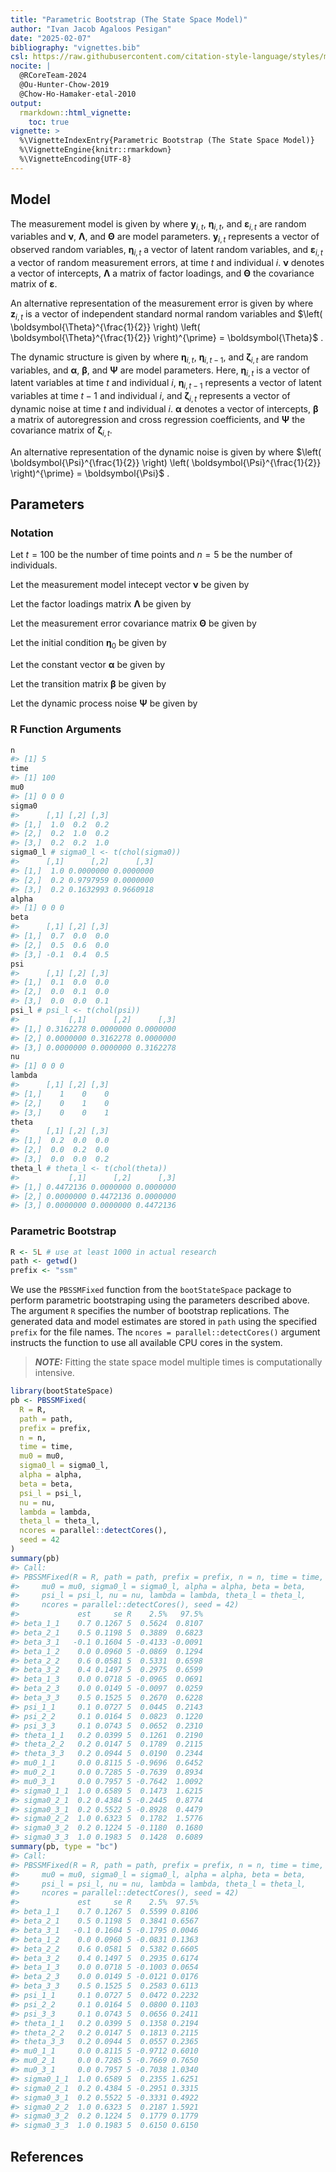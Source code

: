 ```yaml
---
title: "Parametric Bootstrap (The State Space Model)"
author: "Ivan Jacob Agaloos Pesigan"
date: "2025-02-07"
bibliography: "vignettes.bib"
csl: https://raw.githubusercontent.com/citation-style-language/styles/master/apa.csl
nocite: |
  @RCoreTeam-2024
  @Ou-Hunter-Chow-2019
  @Chow-Ho-Hamaker-etal-2010
output:
  rmarkdown::html_vignette:
    toc: true
vignette: >
  %\VignetteIndexEntry{Parametric Bootstrap (The State Space Model)}
  %\VignetteEngine{knitr::rmarkdown}
  %\VignetteEncoding{UTF-8}
---
```






## Model

The measurement model is given by
\begin{equation}
  \mathbf{y}_{i, t}
  =
  \boldsymbol{\nu}
  +
  \boldsymbol{\Lambda}
  \boldsymbol{\eta}_{i, t}
  +
  \boldsymbol{\varepsilon}_{i, t},
  \quad
  \mathrm{with}
  \quad
  \boldsymbol{\varepsilon}_{i, t}
  \sim
  \mathcal{N}
  \left(
  \mathbf{0},
  \boldsymbol{\Theta}
  \right)
\end{equation}
where
$\mathbf{y}_{i, t}$,
$\boldsymbol{\eta}_{i, t}$,
and
$\boldsymbol{\varepsilon}_{i, t}$
are random variables
and
$\boldsymbol{\nu}$,
$\boldsymbol{\Lambda}$,
and
$\boldsymbol{\Theta}$
are model parameters.
$\mathbf{y}_{i, t}$
represents a vector of observed random variables,
$\boldsymbol{\eta}_{i, t}$
a vector of latent random variables,
and
$\boldsymbol{\varepsilon}_{i, t}$
a vector of random measurement errors,
at time $t$ and individual $i$.
$\boldsymbol{\nu}$
denotes a vector of intercepts,
$\boldsymbol{\Lambda}$
a matrix of factor loadings,
and
$\boldsymbol{\Theta}$
the covariance matrix of
$\boldsymbol{\varepsilon}$.

An alternative representation of the measurement error
is given by
\begin{equation}
  \boldsymbol{\varepsilon}_{i, t}
  =
  \boldsymbol{\Theta}^{\frac{1}{2}}
  \mathbf{z}_{i, t},
  \quad
  \mathrm{with}
  \quad
  \mathbf{z}_{i, t}
  \sim
  \mathcal{N}
  \left(
  \mathbf{0},
  \mathbf{I}
  \right)
\end{equation}
where
$\mathbf{z}_{i, t}$ is a vector of
independent standard normal random variables and
$\left( \boldsymbol{\Theta}^{\frac{1}{2}} \right) \left( \boldsymbol{\Theta}^{\frac{1}{2}} \right)^{\prime} = \boldsymbol{\Theta}$ .

The dynamic structure is given by
\begin{equation}
  \boldsymbol{\eta}_{i, t}
  =
  \boldsymbol{\alpha}
  +
  \boldsymbol{\beta}
  \boldsymbol{\eta}_{i, t - 1}
  +
  \boldsymbol{\zeta}_{i, t},
  \quad
  \mathrm{with}
  \quad
  \boldsymbol{\zeta}_{i, t}
  \sim
  \mathcal{N}
  \left(
  \mathbf{0},
  \boldsymbol{\Psi}
  \right)
\end{equation}
where
$\boldsymbol{\eta}_{i, t}$,
$\boldsymbol{\eta}_{i, t - 1}$,
and
$\boldsymbol{\zeta}_{i, t}$
are random variables,
and
$\boldsymbol{\alpha}$,
$\boldsymbol{\beta}$,
and
$\boldsymbol{\Psi}$
are model parameters.
Here,
$\boldsymbol{\eta}_{i, t}$
is a vector of latent variables
at time $t$ and individual $i$,
$\boldsymbol{\eta}_{i, t - 1}$
represents a vector of latent variables
at time $t - 1$ and individual $i$,
and
$\boldsymbol{\zeta}_{i, t}$
represents a vector of dynamic noise
at time $t$ and individual $i$.
$\boldsymbol{\alpha}$
denotes a vector of intercepts,
$\boldsymbol{\beta}$
a matrix of autoregression
and cross regression coefficients,
and
$\boldsymbol{\Psi}$
the covariance matrix of
$\boldsymbol{\zeta}_{i, t}$.

An alternative representation of the dynamic noise
is given by
\begin{equation}
  \boldsymbol{\zeta}_{i, t}
  =
  \boldsymbol{\Psi}^{\frac{1}{2}}
  \mathbf{z}_{i, t},
  \quad
  \mathrm{with}
  \quad
  \mathbf{z}_{i, t}
  \sim
  \mathcal{N}
  \left(
  \mathbf{0},
  \mathbf{I}
  \right)
\end{equation}
where
$\left( \boldsymbol{\Psi}^{\frac{1}{2}} \right) \left( \boldsymbol{\Psi}^{\frac{1}{2}} \right)^{\prime} = \boldsymbol{\Psi}$ .

## Parameters

### Notation

Let $t = 100$ be the number of time points and $n = 5$ be the number of individuals.

Let the measurement model intecept vector $\boldsymbol{\nu}$ be given by

\begin{equation}
\boldsymbol{\nu}
=
\left(
\begin{array}{c}
  0 \\
  0 \\
  0 \\
\end{array}
\right) .
\end{equation}

Let the factor loadings matrix $\boldsymbol{\Lambda}$ be given by

\begin{equation}
\boldsymbol{\Lambda}
=
\left(
\begin{array}{ccc}
  1 & 0 & 0 \\
  0 & 1 & 0 \\
  0 & 0 & 1 \\
\end{array}
\right) .
\end{equation}

Let the measurement error covariance matrix $\boldsymbol{\Theta}$ be given by

\begin{equation}
\boldsymbol{\Theta}
=
\left(
\begin{array}{ccc}
  0.2 & 0 & 0 \\
  0 & 0.2 & 0 \\
  0 & 0 & 0.2 \\
\end{array}
\right) .
\end{equation}

Let the initial condition
$\boldsymbol{\eta}_{0}$
be given by

\begin{equation}
\boldsymbol{\eta}_{0} \sim \mathcal{N} \left( \boldsymbol{\mu}_{\boldsymbol{\eta} \mid 0}, \boldsymbol{\Sigma}_{\boldsymbol{\eta} \mid 0} \right)
\end{equation}

\begin{equation}
\boldsymbol{\mu}_{\boldsymbol{\eta} \mid 0}
=
\left(
\begin{array}{c}
  0 \\
  0 \\
  0 \\
\end{array}
\right)
\end{equation}

\begin{equation}
\boldsymbol{\Sigma}_{\boldsymbol{\eta} \mid 0}
=
\left(
\begin{array}{ccc}
  1 & 0.2 & 0.2 \\
  0.2 & 1 & 0.2 \\
  0.2 & 0.2 & 1 \\
\end{array}
\right) .
\end{equation}

Let the constant vector $\boldsymbol{\alpha}$ be given by

\begin{equation}
\boldsymbol{\alpha}
=
\left(
\begin{array}{c}
  0 \\
  0 \\
  0 \\
\end{array}
\right) .
\end{equation}

Let the transition matrix $\boldsymbol{\beta}$ be given by

\begin{equation}
\boldsymbol{\beta}
=
\left(
\begin{array}{ccc}
  0.7 & 0 & 0 \\
  0.5 & 0.6 & 0 \\
  -0.1 & 0.4 & 0.5 \\
\end{array}
\right) .
\end{equation}

Let the dynamic process noise $\boldsymbol{\Psi}$ be given by

\begin{equation}
\boldsymbol{\Psi}
=
\left(
\begin{array}{ccc}
  0.1 & 0 & 0 \\
  0 & 0.1 & 0 \\
  0 & 0 & 0.1 \\
\end{array}
\right) .
\end{equation}

### R Function Arguments


``` r
n
#> [1] 5
time
#> [1] 100
mu0
#> [1] 0 0 0
sigma0
#>      [,1] [,2] [,3]
#> [1,]  1.0  0.2  0.2
#> [2,]  0.2  1.0  0.2
#> [3,]  0.2  0.2  1.0
sigma0_l # sigma0_l <- t(chol(sigma0))
#>      [,1]      [,2]      [,3]
#> [1,]  1.0 0.0000000 0.0000000
#> [2,]  0.2 0.9797959 0.0000000
#> [3,]  0.2 0.1632993 0.9660918
alpha
#> [1] 0 0 0
beta
#>      [,1] [,2] [,3]
#> [1,]  0.7  0.0  0.0
#> [2,]  0.5  0.6  0.0
#> [3,] -0.1  0.4  0.5
psi
#>      [,1] [,2] [,3]
#> [1,]  0.1  0.0  0.0
#> [2,]  0.0  0.1  0.0
#> [3,]  0.0  0.0  0.1
psi_l # psi_l <- t(chol(psi))
#>           [,1]      [,2]      [,3]
#> [1,] 0.3162278 0.0000000 0.0000000
#> [2,] 0.0000000 0.3162278 0.0000000
#> [3,] 0.0000000 0.0000000 0.3162278
nu
#> [1] 0 0 0
lambda
#>      [,1] [,2] [,3]
#> [1,]    1    0    0
#> [2,]    0    1    0
#> [3,]    0    0    1
theta
#>      [,1] [,2] [,3]
#> [1,]  0.2  0.0  0.0
#> [2,]  0.0  0.2  0.0
#> [3,]  0.0  0.0  0.2
theta_l # theta_l <- t(chol(theta))
#>           [,1]      [,2]      [,3]
#> [1,] 0.4472136 0.0000000 0.0000000
#> [2,] 0.0000000 0.4472136 0.0000000
#> [3,] 0.0000000 0.0000000 0.4472136
```

### Parametric Bootstrap


``` r
R <- 5L # use at least 1000 in actual research
path <- getwd()
prefix <- "ssm"
```

We use the `PBSSMFixed` function from the `bootStateSpace` package to perform parametric bootstraping using the parameters described above.
The argument `R` specifies the number of bootstrap replications.
The generated data and model estimates are stored in `path` using the specified `prefix` for the file names.
The `ncores = parallel::detectCores()` argument instructs the function to use all available CPU cores in the system.

> **_NOTE:_**  Fitting the state space model multiple times is computationally intensive. 


``` r
library(bootStateSpace)
pb <- PBSSMFixed(
  R = R,
  path = path,
  prefix = prefix,
  n = n,
  time = time,
  mu0 = mu0,
  sigma0_l = sigma0_l,
  alpha = alpha,
  beta = beta,
  psi_l = psi_l,
  nu = nu,
  lambda = lambda,
  theta_l = theta_l,
  ncores = parallel::detectCores(),
  seed = 42
)
summary(pb)
#> Call:
#> PBSSMFixed(R = R, path = path, prefix = prefix, n = n, time = time, 
#>     mu0 = mu0, sigma0_l = sigma0_l, alpha = alpha, beta = beta, 
#>     psi_l = psi_l, nu = nu, lambda = lambda, theta_l = theta_l, 
#>     ncores = parallel::detectCores(), seed = 42)
#>             est     se R    2.5%   97.5%
#> beta_1_1    0.7 0.1267 5  0.5624  0.8107
#> beta_2_1    0.5 0.1198 5  0.3889  0.6823
#> beta_3_1   -0.1 0.1604 5 -0.4133 -0.0091
#> beta_1_2    0.0 0.0960 5 -0.0869  0.1294
#> beta_2_2    0.6 0.0581 5  0.5331  0.6598
#> beta_3_2    0.4 0.1497 5  0.2975  0.6599
#> beta_1_3    0.0 0.0718 5 -0.0965  0.0691
#> beta_2_3    0.0 0.0149 5 -0.0097  0.0259
#> beta_3_3    0.5 0.1525 5  0.2670  0.6228
#> psi_1_1     0.1 0.0727 5  0.0445  0.2143
#> psi_2_2     0.1 0.0164 5  0.0823  0.1220
#> psi_3_3     0.1 0.0743 5  0.0652  0.2310
#> theta_1_1   0.2 0.0399 5  0.1261  0.2190
#> theta_2_2   0.2 0.0147 5  0.1789  0.2115
#> theta_3_3   0.2 0.0944 5  0.0190  0.2344
#> mu0_1_1     0.0 0.8115 5 -0.9696  0.6452
#> mu0_2_1     0.0 0.7285 5 -0.7639  0.8934
#> mu0_3_1     0.0 0.7957 5 -0.7642  1.0092
#> sigma0_1_1  1.0 0.6589 5  0.1473  1.6215
#> sigma0_2_1  0.2 0.4384 5 -0.2445  0.8774
#> sigma0_3_1  0.2 0.5522 5 -0.8928  0.4479
#> sigma0_2_2  1.0 0.6323 5  0.1782  1.5776
#> sigma0_3_2  0.2 0.1224 5 -0.1180  0.1680
#> sigma0_3_3  1.0 0.1983 5  0.1428  0.6089
summary(pb, type = "bc")
#> Call:
#> PBSSMFixed(R = R, path = path, prefix = prefix, n = n, time = time, 
#>     mu0 = mu0, sigma0_l = sigma0_l, alpha = alpha, beta = beta, 
#>     psi_l = psi_l, nu = nu, lambda = lambda, theta_l = theta_l, 
#>     ncores = parallel::detectCores(), seed = 42)
#>             est     se R    2.5%  97.5%
#> beta_1_1    0.7 0.1267 5  0.5599 0.8106
#> beta_2_1    0.5 0.1198 5  0.3841 0.6567
#> beta_3_1   -0.1 0.1604 5 -0.1795 0.0046
#> beta_1_2    0.0 0.0960 5 -0.0831 0.1363
#> beta_2_2    0.6 0.0581 5  0.5382 0.6605
#> beta_3_2    0.4 0.1497 5  0.2935 0.6174
#> beta_1_3    0.0 0.0718 5 -0.1003 0.0654
#> beta_2_3    0.0 0.0149 5 -0.0121 0.0176
#> beta_3_3    0.5 0.1525 5  0.2583 0.6113
#> psi_1_1     0.1 0.0727 5  0.0472 0.2232
#> psi_2_2     0.1 0.0164 5  0.0800 0.1103
#> psi_3_3     0.1 0.0743 5  0.0656 0.2411
#> theta_1_1   0.2 0.0399 5  0.1358 0.2194
#> theta_2_2   0.2 0.0147 5  0.1813 0.2115
#> theta_3_3   0.2 0.0944 5  0.0557 0.2365
#> mu0_1_1     0.0 0.8115 5 -0.9712 0.6010
#> mu0_2_1     0.0 0.7285 5 -0.7669 0.7650
#> mu0_3_1     0.0 0.7957 5 -0.7038 1.0340
#> sigma0_1_1  1.0 0.6589 5  0.2355 1.6251
#> sigma0_2_1  0.2 0.4384 5 -0.2951 0.3315
#> sigma0_3_1  0.2 0.5522 5 -0.3331 0.4922
#> sigma0_2_2  1.0 0.6323 5  0.2187 1.5921
#> sigma0_3_2  0.2 0.1224 5  0.1779 0.1779
#> sigma0_3_3  1.0 0.1983 5  0.6150 0.6150
```

## References


